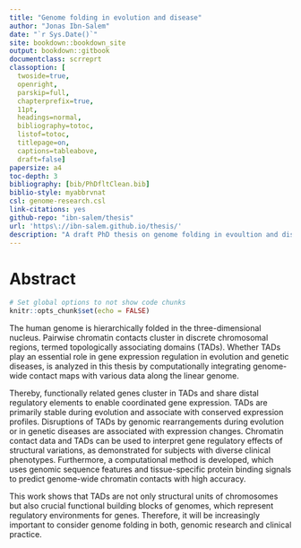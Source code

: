 ```yaml
--- 
title: "Genome folding in evolution and disease"
author: "Jonas Ibn-Salem"
date: "`r Sys.Date()`"
site: bookdown::bookdown_site
output: bookdown::gitbook
documentclass: scrreprt
classoption: [
  twoside=true, 
  openright, 
  parskip=full, 
  chapterprefix=true, 
  11pt, 
  headings=normal, 
  bibliography=totoc, 
  listof=totoc, 
  titlepage=on, 
  captions=tableabove, 
  draft=false]
papersize: a4
toc-depth: 3
bibliography: [bib/PhDfltClean.bib]
biblio-style: myabbrvnat
csl: genome-research.csl
link-citations: yes
github-repo: "ibn-salem/thesis"
url: 'https\://ibn-salem.github.io/thesis/'
description: "A draft PhD thesis on genome folding in evoultion and disease."
---
```


# Abstract {-}

<!-- biblio-style: abbrvnat -->
<!-- biblio-style: unsrtnat -->

```r
# Set global options to not show code chunks
knitr::opts_chunk$set(echo = FALSE)
```


The human genome is hierarchically folded in the three-dimensional nucleus. Pairwise chromatin contacts cluster in discrete chromosomal regions, termed topologically associating domains (TADs). 
Whether TADs play an essential role in gene expression regulation in evolution and genetic diseases, is analyzed in this thesis by computationally integrating genome-wide contact maps with various data along the linear genome.  

Thereby, functionally related genes cluster in TADs and share distal regulatory elements to enable coordinated gene expression. TADs are primarily stable during evolution and associate with conserved expression profiles. Disruptions of TADs by genomic rearrangements during evolution or in genetic diseases are associated with expression changes. Chromatin contact data and TADs can be used to interpret gene regulatory effects of structural variations, as demonstrated for subjects with diverse clinical phenotypes. Furthermore, a computational method is developed, which uses genomic sequence features and tissue-specific protein binding signals to predict genome-wide chromatin contacts with high accuracy.  

This work shows that TADs are not only structural units of chromosomes but also crucial functional building blocks of genomes, which represent regulatory environments for genes. Therefore, it will be increasingly important to consider genome folding in both, genomic research and clinical practice. 
